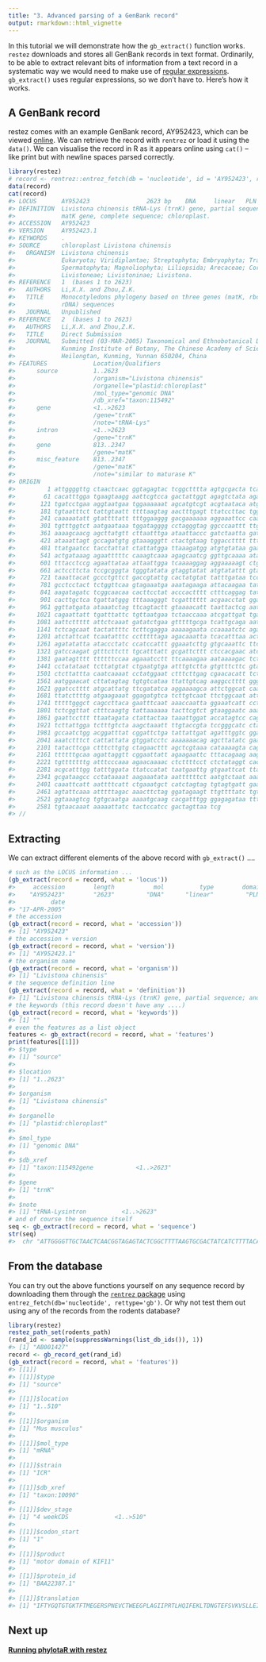 ```yaml
---
title: "3. Advanced parsing of a GenBank record"
output: rmarkdown::html_vignette
---
```




In this tutorial we will demonstrate how the `gb_extract()` function works. `restez` downloads and stores all GenBank records in text format. Ordinarily, to be able to extract relevant bits of information from a text record in a systematic way we would need to make use of [regular expressions](https://en.wikipedia.org/wiki/Regular_expression). `gb_extract()` uses regular expressions, so we don't have to. Here's how it works.

## A GenBank record

restez comes with an example GenBank record, AY952423, which can be viewed [online](https://www.ncbi.nlm.nih.gov/nuccore/AY952423.1). We can retrieve the record with `rentrez` or load it using the `data()`. We can visualise the record in R as it appears online using `cat()` -- like print but with newline spaces parsed correctly.


```r
library(restez)
# record <- rentrez::entrez_fetch(db = 'nucleotide', id = 'AY952423', rettype = 'gb', retmode = 'text')
data(record)
cat(record)
#> LOCUS       AY952423                2623 bp    DNA     linear   PLN 17-APR-2005
#> DEFINITION  Livistona chinensis tRNA-Lys (trnK) gene, partial sequence; and
#>             matK gene, complete sequence; chloroplast.
#> ACCESSION   AY952423
#> VERSION     AY952423.1
#> KEYWORDS    .
#> SOURCE      chloroplast Livistona chinensis
#>   ORGANISM  Livistona chinensis
#>             Eukaryota; Viridiplantae; Streptophyta; Embryophyta; Tracheophyta;
#>             Spermatophyta; Magnoliophyta; Liliopsida; Arecaceae; Coryphoideae;
#>             Livistoneae; Livistoninae; Livistona.
#> REFERENCE   1  (bases 1 to 2623)
#>   AUTHORS   Li,X.X. and Zhou,Z.K.
#>   TITLE     Monocotyledons phylogeny based on three genes (matK, rbcL and 18S
#>             rDNA) sequences
#>   JOURNAL   Unpublished
#> REFERENCE   2  (bases 1 to 2623)
#>   AUTHORS   Li,X.X. and Zhou,Z.K.
#>   TITLE     Direct Submission
#>   JOURNAL   Submitted (03-MAR-2005) Taxonomical and Ethnobotanical Department,
#>             Kunming Institute of Botany, The Chinese Academy of Sciences,
#>             Heilongtan, Kunming, Yunnan 650204, China
#> FEATURES             Location/Qualifiers
#>      source          1..2623
#>                      /organism="Livistona chinensis"
#>                      /organelle="plastid:chloroplast"
#>                      /mol_type="genomic DNA"
#>                      /db_xref="taxon:115492"
#>      gene            <1..>2623
#>                      /gene="trnK"
#>                      /note="tRNA-Lys"
#>      intron          <1..>2623
#>                      /gene="trnK"
#>      gene            813..2347
#>                      /gene="matK"
#>      misc_feature    813..2347
#>                      /gene="matK"
#>                      /note="similar to maturase K"
#> ORIGIN      
#>         1 attggggttg ctaactcaac ggtagagtac tcggctttta agtgcgacta tcatctttta
#>        61 cacatttgga tgaagtaagg aattcgtcca gactattggt agagtctata agaccacgac
#>       121 tgatcctgaa aggtaatgaa tggaaaaaat agcatgtcgt acgtaataca atgagaaact
#>       181 tgtaatttct tattgtaatt ttttaagtag aactttgagt ttatccttac tggatcatta
#>       241 caaaaatatt gtattttatt tttggaaggg gacgaaaaaa aggaaattcc caacatttat
#>       301 tgtttggtct aatgaataaa tggatagggg cctagggtag ggcccaattt ttgtaaaaca
#>       361 aaaagcaacg agcttatgtt cttaatttga ataattaccc gatctaatta gatgttaaaa
#>       421 ataaattagt gccagatgtg gtaaagggtt ctactgtaag tggacctttt tttttttttt
#>       481 ttatgaatcc tacctattat ctattatgga ttaaagatgg atgtgtataa gaagaagtat
#>       541 actgataaag agaatttttc caaagtcaaa agagcaatcg ggttgcaaaa ataaaggatt
#>       601 tttacctccg agaattataa attaattgga tcaaaaggag aggaaaaagt ctgtgattgg
#>       661 actccttcta tccgcgggta tgggtatata gtaggtatat atgtatattt gtatactata
#>       721 taaattacat gccctgttct gaccgtattg cactatgtat tatttgataa tccaagaaat
#>       781 gcctcctact tctggttcaa gtagaaatga aaatagaaga attacaagaa tatttagaaa
#>       841 aagatagatc tcggcaacaa cacttcctat acccactttt ctttcaggag tatatttatg
#>       901 cacttgctca tgattatggg tttaaagggt tcgatttttt acgaacctat ggaaattggg
#>       961 ggttatgata ataaatctag ttcagtactt gtaaaacatt taattactcg aatgtatcaa
#>      1021 cagaattatt tgatttattc tgttaatgaa tctaaccaaa atcgattgat tgagcataac
#>      1081 aattcttttt attctcaaat gatatctgaa gtttttgcga tcattgcaga aattccattc
#>      1141 tctcagcaat tactattttc tcttcgagga aaaaagaata ccaaaatctc agactttacg
#>      1201 atctattcat tcaatatttc cctttttaga agacaaatta tcacatttaa actatgtgtc
#>      1261 agatatatta ataccctatc ccatccattt ggaaatcttg gtgcaaattc ttcaatgctg
#>      1321 gatccaagat gtttcttctt tgcatttatt gcgattcttt ctccacgaac atcataatgg
#>      1381 gaatagtttt ttttttccaa agaaatcctt ttcaaaagaa aataaaagac tctttcgatt
#>      1441 cctatataat tcttatgtat ctgaatgtga atttgtctta gtgtttcttc gtaaacaatc
#>      1501 ctcttattta caatcaaaat cctatggaat ctttcttgag cgaacacatt tctatggaag
#>      1561 aatggaacat cttatagtag tgtgtcataa ttattgtcag aaggcctttt gggtcttcaa
#>      1621 ggatcctttt atgcattatg ttcgatatca aggaaaagca attctggcat caaaaggatc
#>      1681 ttatcttttg atgaagaaat ggagatgtca tcttgtcaat ttctggcaat attattttca
#>      1741 tttttgggct cagccttaca gaatttcaat aaaccaatta ggaaatcatt ccttctattt
#>      1801 tctcggttat ctttcaagtg tattaaaaaa tacttcgtct gtaaggaatc aaatgctaga
#>      1861 gaattccttt ttaatagata ctattactaa taaattggat accatagtcc cagttcttcc
#>      1921 tcttattgga tctttgtcta aagctaaatt ttgtaccgta tccgggcatc ctagtagtaa
#>      1981 gccaatctgg acggatttat cggattctga tattattgat agatttggtc ggatatgtag
#>      2041 aaatctttct cattattata gtggatcctc aaaaaaacag agcttatatc gaataaggta
#>      2101 tatacttcga ctttcttgtg ctagaacttt agctcgtaaa cataaaagta cagtacgtgc
#>      2161 ttttttgcaa agattaggtt cggaattatt agaagaattc tttacagaag aagaaggagt
#>      2221 tgtttttttg atttcccaaa agaacaaaac ctcttttcct ctctataggt cacatagaga
#>      2281 acgcatttgg tatttggata ttatccatat taatgaattg gtgaattcat ttatgatggg
#>      2341 gcgataagcc cctataaaat aagaaatata aattttttct aatgtctaat aaatagacga
#>      2401 caaattcatt aattttcatt ctgaaatgct catctagtag tgtagtgatt gaatcaactg
#>      2461 agtattcaaa atttttagac aaacttctag ggatagaagt ttgttttatc tgtatacata
#>      2521 ggtaaagtcg tgtgcaatga aaaatgcaag cacgatttgg ggagagataa ttttctctat
#>      2581 tgtaacaaat aaaaattatc tactccatcc gactagttaa tcg
#> //
```

## Extracting

We can extract different elements of the above record with `gb_extract()` ....


```r
# such as the LOCUS information ...
(gb_extract(record = record, what = 'locus'))
#>     accession        length           mol          type        domain 
#>    "AY952423"        "2623"         "DNA"      "linear"         "PLN" 
#>          date 
#> "17-APR-2005"
# the accession
(gb_extract(record = record, what = 'accession'))
#> [1] "AY952423"
# the accession + version
(gb_extract(record = record, what = 'version'))
#> [1] "AY952423.1"
# the organism name
(gb_extract(record = record, what = 'organism'))
#> [1] "Livistona chinensis"
# the sequence definition line
(gb_extract(record = record, what = 'definition'))
#> [1] "Livistona chinensis tRNA-Lys (trnK) gene, partial sequence; and matK gene, complete sequence; chloroplast"
# the keywords (this record doesn't have any ....)
(gb_extract(record = record, what = 'keywords'))
#> [1] ""
# even the features as a list object
features <- gb_extract(record = record, what = 'features')
print(features[[1]])
#> $type
#> [1] "source"
#> 
#> $location
#> [1] "1..2623"
#> 
#> $organism
#> [1] "Livistona chinensis"
#> 
#> $organelle
#> [1] "plastid:chloroplast"
#> 
#> $mol_type
#> [1] "genomic DNA"
#> 
#> $db_xref
#> [1] "taxon:115492gene            <1..>2623"
#> 
#> $gene
#> [1] "trnK"
#> 
#> $note
#> [1] "tRNA-Lysintron          <1..>2623"
# and of course the sequence itself
seq <- gb_extract(record = record, what = 'sequence')
str(seq)
#>  chr "ATTGGGGTTGCTAACTCAACGGTAGAGTACTCGGCTTTTAAGTGCGACTATCATCTTTTACACATTTGGATGAAGTAAGGAATTCGTCCAGACTATTGGTAGAGTCTATAA"| __truncated__
```

## From the database

You can try out the above functions yourself on any sequence record by downloading them through the [`rentrez` package](https://github.com/ropensci/rentrez) using `entrez_fetch(db='nucleotide', rettype='gb')`. Or why not test them out using any of the records from the rodents database?



```r
library(restez)
restez_path_set(rodents_path)
(rand_id <- sample(suppressWarnings(list_db_ids()), 1))
#> [1] "AB001427"
record <- gb_record_get(rand_id)
(gb_extract(record = record, what = 'features'))
#> [[1]]
#> [[1]]$type
#> [1] "source"
#> 
#> [[1]]$location
#> [1] "1..510"
#> 
#> [[1]]$organism
#> [1] "Mus musculus"
#> 
#> [[1]]$mol_type
#> [1] "mRNA"
#> 
#> [[1]]$strain
#> [1] "ICR"
#> 
#> [[1]]$db_xref
#> [1] "taxon:10090"
#> 
#> [[1]]$dev_stage
#> [1] "4 weekCDS             <1..>510"
#> 
#> [[1]]$codon_start
#> [1] "1"
#> 
#> [[1]]$product
#> [1] "motor domain of KIF11"
#> 
#> [[1]]$protein_id
#> [1] "BAA22387.1"
#> 
#> [[1]]$translation
#> [1] "IFTYGQTGTGKTFTMEGERSPNEVCTWEEGPLAGIIPRTLHQIFEKLTDNGTEFSVKVSLLEIYNEELFDLLSPSSDVSERLQMFDDPRNKRGVIIKDLEEITVHNKDEVYQILEKGAAKRTTAATLMNAYSSRSHSVFSVTIHMKETTIDGEELVKIGKLNLVDLAGSE"
```

## Next up

**[Running phylotaR with restez](https://docs.ropensci.org/restez/articles/4_phylotar.html)**
